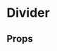 
<Meta of={DividerStories} />

# Divider

<ComponentLinkRow
  docsHref="https://design.domstol.no/987b33f71/p/57aa58-divider/b/587136"
  figmaHref="https://www.figma.com/file/ewqSDmkgqDQ5PyOsRp4V5b/?node-id=3209%3A94239"
  githubHref="https://github.com/domstolene/designsystem/tree/main/packages/components/src/components/Divider"
  storybookHref="https://domstolene.github.io/designsystem/?path=/story/dds-components-divider--default"
/>

## Props

<Canvas of={DividerStories.Default} sourceState="shown" />
<Controls of={DividerStories.Default} />
